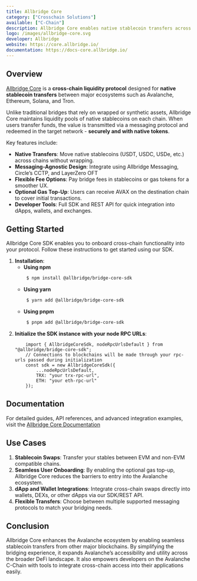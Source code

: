 ```yaml
---
title: Allbridge Core
category: ["Crosschain Solutions"]
available: ["C-Chain"]
description: Allbridge Core enables native stablecoin transfers across blockchains without wrapping — powering frictionless DeFi and multi-chain liquidity.
logo: /images/allbridge-core.svg
developer: Allbridge
website: https://core.allbridge.io/
documentation: https://docs-core.allbridge.io/
---
```


## Overview

[Allbridge Core](https://core.allbridge.io) is a **cross-chain liquidity protocol** designed for **native stablecoin transfers** between major ecosystems such as Avalanche, Ethereum, Solana, and Tron.

Unlike traditional bridges that rely on wrapped or synthetic assets, Allbridge Core maintains liquidity pools of native stablecoins on each chain.
When users transfer funds, the value is transmitted via a messaging protocol and redeemed in the target network - **securely and with native tokens**.

Key features include:
- **Native Transfers**: Move native stablecoins (USDT, USDC, USDe, etc.) across chains without wrapping.
- **Messaging-Agnostic Design**: Integrate using Allbridge Messaging, Circle’s CCTP, and LayerZero OFT
- **Flexible Fee Options**: Pay bridge fees in stablecoins or gas tokens for a smoother UX.
- **Optional Gas Top-Up**: Users can receive AVAX on the destination chain to cover initial transactions.
- **Developer Tools**: Full SDK and REST API for quick integration into dApps, wallets, and exchanges.

## Getting Started

Allbridge Core SDK enables you to onboard cross-chain functionality into your protocol. Follow these instructions to get started using our SDK.

1. **Installation**:
    * **Using npm**
        ```txt
         $ npm install @allbridge/bridge-core-sdk
        ```
    * **Using yarn**
        ```txt
         $ yarn add @allbridge/bridge-core-sdk
        ```
    * **Using pnpm**
        ```txt
         $ pnpm add @allbridge/bridge-core-sdk
        ```
2. **Initialize the SDK instance with your node RPC URLs**:
    ```tsx
        import { AllbridgeCoreSdk, nodeRpcUrlsDefault } from "@allbridge/bridge-core-sdk";
        // Connections to blockchains will be made through your rpc-urls passed during initialization
        const sdk = new AllbridgeCoreSdk({
            ...nodeRpcUrlsDefault,
            TRX: "your trx-rpc-url",
            ETH: "your eth-rpc-url"
        });
    ```

## Documentation

For detailed guides, API references, and advanced integration examples, visit the [Allbridge Core Documentation](https://docs-core.allbridge.io/sdk/get-started)

## Use Cases

1. **Stablecoin Swaps**:
    Transfer your stables between EVM and non-EVM compatible chains.
2. **Seamless User Onboarding**:
    By enabling the optional gas top-up, Allbridge Core reduces the barriers to entry into the Avalanche ecosystem.
3. **dApp and Wallet Integrations**:
    Integrate cross-chain swaps directly into wallets, DEXs, or other dApps via our SDK/REST API.
4. **Flexible Transfers**:
    Choose between multiple supported messaging protocols to match your bridging needs.

## Conclusion

Allbridge Core enhances the Avalanche ecosystem by enabling seamless stablecoin transfers from other major blockchains.
By simplifying the bridging experience, it expands Avalanche’s accessibility and utility across the broader DeFi landscape.
It also empowers developers on the Avalanche C-Chain with tools to integrate cross-chain access into their applications easily.
